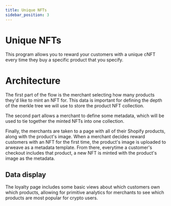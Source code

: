 ```yaml
---
title: Unique NFTs
sidebar_position: 3
---
```


# Unique NFTs

This program allows you to reward your customers with a unique cNFT every time they buy a specific product that you specify.

# Architecture

The first part of the flow is the merchant selecting how many products they'd like to mint an NFT for. This data is important for defining the depth of the merkle tree we will use to store the product NFT collection.

The second part allows a merchant to define some metadata, which will be used to tie together the minted NFTs into one collection.

Finally, the merchants are taken to a page with all of their Shopify products, along with the product's image. When a merchant decides reward customers with an NFT for the first time, the product's image is uploaded to arweave as a metadata template. From there, everytime a customer's checkout includes that product, a new NFT is minted with the product's image as the metadata.

## Data display

The loyalty page includes some basic views about which customers own which products, allowing for primitive analytics for merchants to see which products are most popular for crypto users.
